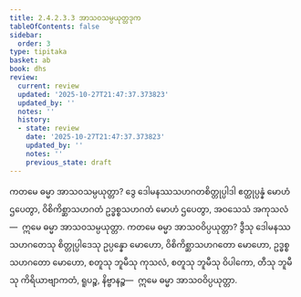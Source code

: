 ```yaml
---
title: 2.4.2.3.3 အာသဝသမ္ပယုတ္တဒုက
tableOfContents: false
sidebar:
  order: 3
type: tipitaka
basket: ab
book: dhs
review:
  current: review
  updated: '2025-10-27T21:47:37.373823'
  updated_by: ''
  notes: ''
  history:
  - state: review
    date: '2025-10-27T21:47:37.373823'
    updated_by: ''
    notes: ''
    previous_state: draft
---
```



<ReviewStatus review={frontmatter.review} showDetails={true} />

<HypothesisAnnotation frontmatter={frontmatter} />

<DynamicBreadcrumb />

<Division number="1469" book="dhs" e="ch" v="29" p="278">

<Paragraph number="2180" book="dhs">
ကတမေ ဓမ္မာ အာသဝသမ္ပယုတ္တာ? ဒွေ ဒေါမနဿသဟဂတစိတ္တုပ္ပါဒါ ဧတ္ထုပ္ပန္နံ မောဟံ ဌပေတွာ, ဝိစိကိစ္ဆာသဟဂတံ ဥဒ္ဓစ္စသဟဂတံ မောဟံ ဌပေတွာ, အဝသေသံ အကုသလံ—  ဣမေ ဓမ္မာ အာသဝသမ္ပယုတ္တာ.
</Paragraph>

</Division>
<Division number="1470" book="dhs" e="ch" v="29" p="279">

<Paragraph number="2181" book="dhs">
ကတမေ ဓမ္မာ အာသဝဝိပ္ပယုတ္တာ? ဒွီသု ဒေါမနဿသဟဂတေသု စိတ္တုပ္ပါဒေသု ဥပ္ပန္နော မောဟော, ဝိစိကိစ္ဆာသဟဂတော မောဟော, ဥဒ္ဓစ္စသဟဂတော မောဟော, စတူသု ဘူမီသု ကုသလံ, စတူသု ဘူမီသု ဝိပါကော, တီသု ဘူမီသု ကိရိယာဗျာကတံ, ရူပဉ္စ, နိဗ္ဗာနဉ္စ—  ဣမေ ဓမ္မာ အာသဝဝိပ္ပယုတ္တာ.
</Paragraph>
</Division>